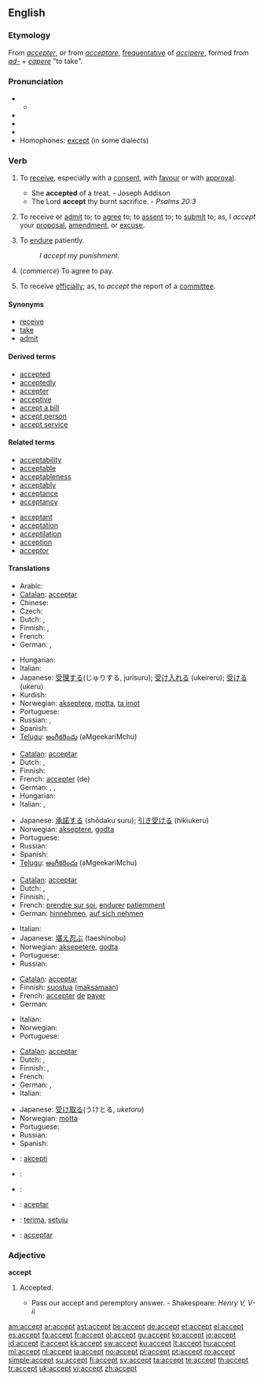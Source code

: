 ==English==

===Etymology===
From {{etyl|fr}} ''[[accepter]]'', or from {{etyl|la}} ''[[acceptare]]'', [[frequentative]] of ''[[accipere]]'', formed from ''[[ad-]]'' + ''[[capere]]'' "to take".

===Pronunciation===
* {{a|RP}}
** {{IPA|/əkˈsept/}}
* {{audio|en-us-accept.ogg|Audio (US)}}
* {{audio|En-uk-accept.ogg|Audio (UK)}}
* {{rhymes|ɛpt}}
* Homophones: [[except]] (in some dialects)

===Verb===
{{en-verb}}

# {{transitive}} To [[receive]], especially with a [[consent]], with [[favour]] or with [[approval]].
#* She '''accepted''' of a treat. - Joseph Addison
#* The Lord '''accept''' thy burnt sacrifice. - ''Psalms 20:3''
# {{transitive}} To receive or [[admit]] to; to [[agree]] to; to [[assent]] to; to [[submit]] to; as, I ''accept'' your [[proposal]], [[amendment]], or [[excuse]].
# {{transitive}} To [[endure]] patiently.
#: ''I accept my punishment.''
# {{transitive}} (''commerce'') To agree to pay.
# {{transitive}} To receive [[officially]]; as, to ''accept'' the report of a [[committee]].

====Synonyms====
* [[receive]]
* [[take]]
* [[admit]]

====Derived terms====
* [[accepted]]
* [[acceptedly]]
* [[accepter]]
* [[acceptive]]
* [[accept a bill]]
* [[accept person]]
* [[accept service]]

====Related terms====
{{top2}}
* [[acceptability]]
* [[acceptable]]
* [[acceptableness]]
* [[acceptably]]
* [[acceptance]]
* [[acceptancy]]
{{mid2}}
* [[acceptant]]
* [[acceptation]]
* [[acceptilation]]
* [[acception]]
* [[acceptor]]
{{bottom2}}

====Translations====
{{trans-top|to receive with consent}}
* Arabic: {{t+|ar|قبل|tr=qábila|sc=Arab}}
* [[Catalan]]: [[acceptar]]
* Chinese: {{t|cmn|接受|tr=jiēshòu|sc=Hani|xs=Mandarin}}
* Czech: {{t-|cs|přijmout}}
* Dutch: {{t+|nl|aanvaarden}}, {{t+|nl|accepteren}}
* Finnish: {{t-|fi|ottaa vastaan}}, {{t+|fi|hyväksyä}}
* French: {{t+|fr|accepter}}
* German: {{t+|de|annehmen}}, {{t+|de|abnehmen}}
{{trans-mid}}
* Hungarian: {{t|hu|beleegyezik}}
* Italian: {{t+|it|accettare}}
* Japanese: [[受理する]](じゅりする, jurisuru); [[受け入れる]] (ukeireru); [[受ける]] (ukeru)
* Kurdish: {{ku-Arab|[[وه‌رگرتن]]}}
* Norwegian: [[akseptere]], [[motta]], [[ta imot]]
* Portuguese: {{t+|pt|aceitar}}
* Russian: {{t+|ru|принимать|sc=Cyrl}},  {{t|ru|согласиться|tr=soglasít'sja|sc=Cyrl}}
* Spanish: {{t+|es|aceptar}}
* [[Telugu]]: [[అంగీకరించు]] (aMgeekariMchu)
{{trans-bottom}}

{{trans-top|to agree to}}
* [[Catalan]]: [[acceptar]]
* Dutch: {{t+|nl|aanvaarden}}, {{t+|nl|accepteren}}
* Finnish: {{t+|fi|hyväksyä}}
* French: [[accepter]] (de)
* German: {{t+|de|akzeptieren}}, {{t+|de|annehmen}}, {{t+|de|zusagen}}
* Hungarian: {{t+|hu|elfogad}}
* Italian: {{t+|it|accettare}}, {{t+|it|ammettere}}
{{trans-mid}}
* Japanese: [[承諾する]] (shōdaku suru); [[引き受ける]] (hikiukeru)
* Norwegian: [[akseptere]], [[godta]]
* Portuguese: {{t+|pt|aceitar}}
* Russian: {{t+|ru|принять|tr=prinyat'|sc=Cyrl}}
* Spanish: {{t+|es|aceptar}}
* [[Telugu]]: [[అంగీకరించు]] (aMgeekariMchu)
{{trans-bottom}}

{{trans-top|to endure patietly}}
* [[Catalan]]: [[acceptar]]
* Dutch: {{t+|nl|aanvaarden}}, {{t+|nl|ondergaan}}
* Finnish: {{t+|fi|hyväksyä}}, {{t+|fi|sietää}}
* French: [[prendre sur soi]], [[endurer]] [[patiemment]]
* German: [[hinnehmen]], [[auf sich nehmen]]
{{trans-mid}}
* Italian: {{t+|it|accettare}}
* Japanese: [[堪え忍ぶ]] (taeshinobu)
* Norwegian: [[aksepetere]], [[godta]]
* Portuguese: {{t+|pt|aceitar}}
* Russian: {{t+|ru|принять|tr=prinyat'|sc=Cyrl}}
{{trans-bottom}}

{{trans-top|to agree to pay}}
* [[Catalan]]: [[acceptar]]
* Finnish: [[suostua]] ([[maksaa|maksamaan]])
* French: [[accepter]] [[de]] [[payer]]
* German: {{t+|de|kaufen}}
{{trans-mid}}
* Italian: {{t+|it|accettare}}
* Norwegian: {{t+|no|akseptere}}
* Portuguese: {{t+|pt|aceitar}}
{{trans-bottom}}

{{trans-top|to receive officially}}
* [[Catalan]]: [[acceptar]]
* Dutch: {{t+|nl|ontvangen}}, {{t+|nl|aannemen}}
* Finnish: {{t-|fi|ottaa vastaan}}, {{t-|fi|vastaanottaa}}
* French: {{t+|fr|accueillir}}
* German: {{t+|de|annehmen}}, {{t+|de|empfangen}}
* Italian: {{t+|it|accettare}}
{{trans-mid}}
* Japanese: [[受け取る]](うけとる, ''uketoru'')
* Norwegian: [[motta]]
* Portuguese: {{t+|pt|aceitar}}
* Russian: {{t+|ru|принять|tr=prinyat'|sc=Cyrl}}
* Spanish: {{t+|es|aceptar}}
{{trans-bottom}}

{{checktrans-top}}
* {{ttbc|Esperanto}}: [[akcepti]]
* {{ttbc|Hebrew}}: {{he-translation|לקבל|lekabél}}
* {{ttbc|Hebrew}}: {{he-translation|להסכים|lehaskím}}
{{checktrans-mid}}
* {{ttbc|Ido}}: [[aceptar]]
* {{ttbc|Indonesian}}: [[terima]], [[setuju]]
* {{ttbc|Interlingua}}: [[acceptar]]
{{checktrans-bottom}}

===Adjective===
'''accept'''

# {{obsolete}} Accepted.
#* Pass our accept and peremptory answer. - Shakespeare: ''Henry V, V-ii''

[[am:accept]]
[[ar:accept]]
[[ast:accept]]
[[be:accept]]
[[de:accept]]
[[et:accept]]
[[el:accept]]
[[es:accept]]
[[fa:accept]]
[[fr:accept]]
[[gl:accept]]
[[gu:accept]]
[[ko:accept]]
[[io:accept]]
[[id:accept]]
[[it:accept]]
[[kk:accept]]
[[sw:accept]]
[[ku:accept]]
[[lt:accept]]
[[hu:accept]]
[[ml:accept]]
[[nl:accept]]
[[ja:accept]]
[[no:accept]]
[[pl:accept]]
[[pt:accept]]
[[ro:accept]]
[[simple:accept]]
[[su:accept]]
[[fi:accept]]
[[sv:accept]]
[[ta:accept]]
[[te:accept]]
[[th:accept]]
[[tr:accept]]
[[uk:accept]]
[[vi:accept]]
[[zh:accept]]